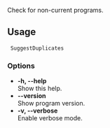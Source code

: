 Check for non-current programs.

==Usage==
  SuggestDuplicates

===Options===
* '''-h, --help''' <br /> Show this help.
* '''--version''' <br /> Show program version.
* '''-v, --verbose''' <br /> Enable verbose mode.

{{Scripts}}